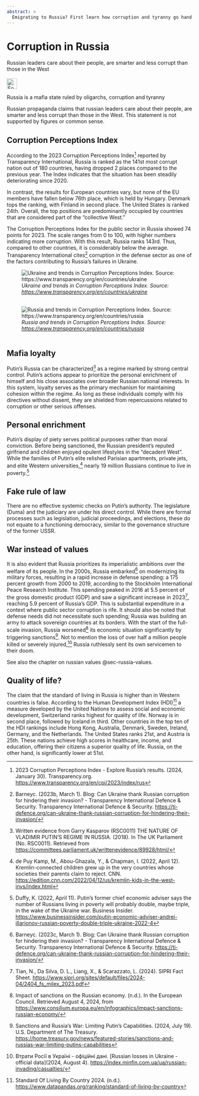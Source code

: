```yaml
---
abstract: > 
  Emigrating to Russia? First learn how corruption and tyranny go hand in hand in mafia-like Russia.
---
```


# Corruption in Russia {#sec-corruption-russia}

::: {.callout-caution title="Myth"}
Russian leaders care about their people, are smarter and less corrupt than those in the West
[<br></br>![Search for topic in EUvsDisinfo](../all_common_img/EUvsDisinfo_400x240.jpg){height=2em}](https://euvsdisinfo.eu/disinformation-cases/?text=(corrupt%7Ccorruption)%20russia&sort=relevance)
:::

::: {.callout-tip title="Truth"}
Russia is a mafia state ruled by oligarchs, corruption and tyranny
:::

Russian propaganda claims that russian leaders care about their people, are smarter and less corrupt than those in the West. This statement is not supported by figures or common sense. 

## Corruption Perceptions Index

According to the 2023 Corruption Perceptions Index[^corruption-russia-1] reported by Transparency International, Russia is ranked as the 141st most corrupt nation out of 180 countries, having dropped 2 places compared to the previous year. The Index indicates that the situation has been steadily deteriorating since 2020\. 

In contrast, the results for European countries vary, but none of the EU members have fallen below 76th place, which is held by Hungary. Denmark tops the ranking, with Finland in second place. The United States is ranked 24th. Overall, the top positions are predominantly occupied by countries that are considered part of the "collective West."

The Corruption Perceptions Index for the public sector in Russia showed 74 points for 2023\. The scale ranges from 0 to 100, with higher numbers indicating more corruption. With this result, Russia ranks 143rd. Thus, compared to other countries, it is considerably below the average. Transparency International cites[^corruption-russia-2] corruption in the defense sector as one of the factors contributing to Russia's failures in Ukraine.


![*Ukraine and trends in Corruption Perceptions Index. Source:  [https://www.transparency.org/en/countries/ukraine](https://www.transparency.org/en/countries/ukraine)* 
<br></br>](CorruptionPerceptionIndex_Ukraine.jpg)

![*Russia and trends in Corruption Perceptions Index. Source:  [https://www.transparency.org/en/countries/russia](https://www.transparency.org/en/countries/russia)* 
<br></br>](CorruptionPerceptionIndex_Russia.jpg)


## Mafia loyalty

Putin’s Russia can be characterized[^corruption-russia-3] as a regime marked by strong central control. Putin’s actions appear to prioritize the personal enrichment of himself and his close associates over broader Russian national interests. In this system, loyalty serves as the primary mechanism for maintaining cohesion within the regime. As long as these individuals comply with his directives without dissent, they are shielded from repercussions related to corruption or other serious offenses.


## Personal enrichment

Putin's display of piety serves political purposes rather than moral conviction. Before being sanctioned, the Russian president’s reputed girlfriend and children enjoyed opulent lifestyles in the “decadent West”. While the families of Putin’s elite relished Parisian apartments, private jets, and elite Western universities,[^corruption-russia-4] nearly 19 million Russians continue to live in poverty.[^corruption-russia-5]


## Fake rule of law

There are no effective systemic checks on Putin’s authority. The legislature (Duma) and the judiciary are under his direct control. While there are formal processes such as legislation, judicial proceedings, and elections, these do not equate to a functioning democracy, similar to the governance structure of the former USSR.


## War instead of values

It is also evident that Russia prioritizes its imperialistic ambitions over the welfare of its people. In the 2000s, Russia embarked[^corruption-russia-6] on modernizing its military forces, resulting in a rapid increase in defense spending: a 175 percent growth from 2000 to 2019, according to the Stockholm International Peace Research Institute. This spending peaked in 2016 at 5.5 percent of the gross domestic product (GDP) and saw a significant increase in 2023[^corruption-russia-7], reaching 5.9 percent of Russia's GDP. This is substantial expenditure in a context where public sector corruption is rife. It should also be noted that defense needs did not necessitate such spending; Russia was building an army to attack sovereign countries at its borders. With the start of the full-scale invasion, Russia worsened[^corruption-russia-8] its economic situation significantly by triggering sanctions[^corruption-russia-9]. Not to mention the loss of over half a million people killed or severely injured,[^corruption-russia-10] Russia ruthlessly sent its own servicemen to their doom.

See also the chapter on russian values @sec-russia-values.


## Quality of life?

The claim that the standard of living in Russia is higher than in Western countries is false. According to the Human Development Index (HDI)[^corruption-russia-11] a measure developed by the United Nations to assess social and economic development, Switzerland ranks highest for quality of life. Norway is in second place, followed by Iceland in third. Other countries in the top ten of the HDI rankings include Hong Kong, Australia, Denmark, Sweden, Ireland, Germany, and the Netherlands. The United States ranks 21st, and Austria is 25th. These nations achieve high scores in healthcare, income, and education, offering their citizens a superior quality of life. Russia, on the other hand, is significantly lower at 51st.



[^corruption-russia-1]:  2023 Corruption Perceptions Index \- Explore Russia’s results. (2024, January 30). Transparency.org. [https://www.transparency.org/en/cpi/2023/index/rus](https://www.transparency.org/en/cpi/2023/index/rus) 

[^corruption-russia-2]:  Barneyc. (2023b, March 1). Blog: Can Ukraine thank Russian corruption for hindering their invasion? \- Transparency International Defence & Security. Transparency International Defence & Security. [https://ti-defence.org/can-ukraine-thank-russian-corruption-for-hindering-their-invasion/](https://ti-defence.org/can-ukraine-thank-russian-corruption-for-hindering-their-invasion/) 

[^corruption-russia-3]:  Written evidence from Garry Kasparov (RSC0011) THE NATURE OF VLADIMIR PUTIN’S REGIME IN RUSSIA. (2018). In The UK Parliament (No. RSC0011). Retrieved from [https://committees.parliament.uk/writtenevidence/89928/html/](https://committees.parliament.uk/writtenevidence/89928/html/) 

[^corruption-russia-4]:  de Puy Kamp, M., Abou-Ghazala, Y., & Chapman, I. (2022, April 12). Kremlin-connected children grew up in the very countries whose societies their parents claim to reject. CNN. [https://edition.cnn.com/2022/04/12/us/kremlin-kids-in-the-west-invs/index.html](https://edition.cnn.com/2022/04/12/us/kremlin-kids-in-the-west-invs/index.html) 

[^corruption-russia-5]:  Duffy, K. (2022, April 11). Putin's former chief economic adviser says the number of Russians living in poverty will probably double, maybe triple, in the wake of the Ukraine war. Business Insider. [https://www.businessinsider.com/putin-economic-adviser-andrei-illarionov-russian-poverty-double-triple-ukraine-2022-4](https://www.businessinsider.com/putin-economic-adviser-andrei-illarionov-russian-poverty-double-triple-ukraine-2022-4) 

[^corruption-russia-6]:  Barneyc. (2023c, March 1). Blog: Can Ukraine thank Russian corruption for hindering their invasion? \- Transparency International Defence & Security. Transparency International Defence & Security. [https://ti-defence.org/can-ukraine-thank-russian-corruption-for-hindering-their-invasion/](https://ti-defence.org/can-ukraine-thank-russian-corruption-for-hindering-their-invasion/) 

[^corruption-russia-7]:  Tian, N., Da Silva, D. L., Liang, X., & Scarazzato, L. (2024). SIPRI Fact Sheet. [https://www.sipri.org/sites/default/files/2024-04/2404\_fs\_milex\_2023.pdf](https://www.sipri.org/sites/default/files/2024-04/2404_fs_milex_2023.pdf) 

[^corruption-russia-8]:  Impact of sanctions on the Russian economy. (n.d.). In the European Council. Retrieved August 4, 2024, from [https://www.consilium.europa.eu/en/infographics/impact-sanctions-russian-economy/](https://www.consilium.europa.eu/en/infographics/impact-sanctions-russian-economy/) 

[^corruption-russia-9]:  Sanctions and Russia’s War: Limiting Putin’s Capabilities. (2024, July 19). U.S. Department of The Treasury. [https://home.treasury.gov/news/featured-stories/sanctions-and-russias-war-limiting-putins-capabilities](https://home.treasury.gov/news/featured-stories/sanctions-and-russias-war-limiting-putins-capabilities) 

[^corruption-russia-10]:  Втрати Росії в Україні \- офіційні дані. \[Russian losses in Ukraine \- official data\](2024, August 4). [https://index.minfin.com.ua/ua/russian-invading/casualties/](https://index.minfin.com.ua/ua/russian-invading/casualties/) 

[^corruption-russia-11]:  Standard Of Living By Country 2024\. (n.d.). [https://www.datapandas.org/ranking/standard-of-living-by-country](https://www.datapandas.org/ranking/standard-of-living-by-country) 
